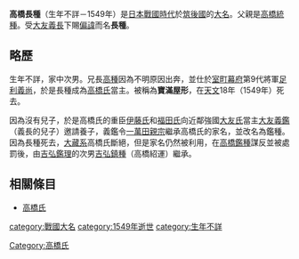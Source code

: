 {{unreferenced|time=2015-11-29T10:26:13+00:00}}
{{日本武士
|名稱= 高橋 長種
|圖片名稱= 
|圖片大小= 
|圖片說明= 
|時代= [[日本戰國時代|日本戰國時代]]
|出生日期= 不詳
|出生地點= 
|逝世日期= [[天文_(後奈良天皇)|天文]]18年（1549年）
|逝世地點= 
|假名= 
|羅馬字= 
|幼名= 
|改名= 
|别名= 
|諡号= 
|神号= 
|戒名= 
|洗禮名= 
|墓所= 
|朝廷官位= 
|幕府職位= 
|主君= 
|藩= 
|氏族= 
|父母= 父：[[高橋統種|高橋統種]]
|養父= 
|養母= 
|兄弟= 兄：[[高橋高種|高種]]
|姐妹= 
|正室= 
|側室= 
|嗣子= 
|嗣女= 
|養子= 
|養女= 
}}
{{japanese|japanese=高橋 長種|kana=たかはし ながたね|romaji=Takahashi Nagatane}}
'''高橋長種'''（生年不詳－1549年）是[[日本戰國時代|日本戰國時代]]於[[筑後國|筑後國]]的[[大名_(稱謂)|大名]]。父親是[[高橋統種|高橋統種]]。受[[大友義長|大友義長]]下賜[[偏諱|偏諱]]而名'''長種'''。

== 略歷 ==
生年不詳，家中次男。兄長[[高橋高種|高種]]因為不明原因出奔，並仕於[[室町幕府|室町幕府]]第9代將軍[[足利義尚|足利義尚]]，於是長種成為[[高橋氏|高橋氏]]當主。被稱為'''寶滿屋形'''，在[[天文_(後奈良天皇)|天文]]18年（1549年）死去。

因為沒有兒子，於是高橋氏的重臣[[伊藤氏|伊藤氏]]和[[福田氏|福田氏]]向近鄰強國[[大友氏|大友氏]]當主[[大友義鑑|大友義鑑]]（義長的兒子）邀請養子，義鑑令[[一萬田親宗|一萬田親宗]]繼承高橋氏的家名，並改名為鑑種。因為長種死去，[[大藏氏|大藏系]]高橋氏斷絕，但是家名仍然被利用，在[[高橋鑑種|高橋鑑種]]謀反並被處罰後，由[[吉弘鑑理|吉弘鑑理]]的次男[[吉弘鎮種|吉弘鎮種]]（高橋紹運）繼承。

== 相關條目 ==
*[[高橋氏|高橋氏]]

[[Category:高橋氏|Category:高橋氏]]
[[category:戰國大名|category:戰國大名]]
[[category:1549年逝世|category:1549年逝世]]
[[category:生年不詳|category:生年不詳]]